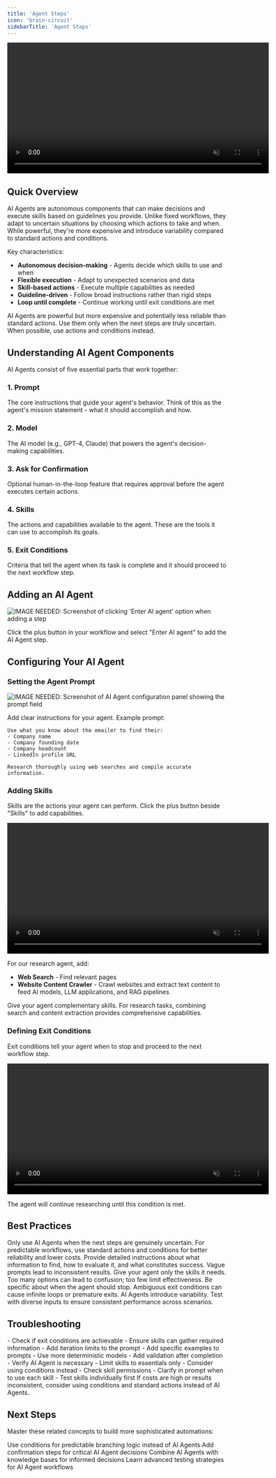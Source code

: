 ```yaml
---
title: 'Agent Steps'
icon: 'brain-circuit'
sidebarTitle: 'Agent Steps'
---
```


<div style={{ display: 'flex', justifyContent: 'center', margin: '2rem 0' }}>
  <div className="video-card">
    <video
      src="https://lindy-docs-content.nyc3.digitaloceanspaces.com/AI%20Agents.mp4"
      width="600"
      autoPlay
      muted
      loop
      playsInline
      style={{ display: 'block', width: '100%', borderRadius: '16px' }}
    />
  </div>
</div>

## Quick Overview

AI Agents are autonomous components that can make decisions and execute skills based on guidelines you provide. Unlike fixed workflows, they adapt to uncertain situations by choosing which actions to take and when. While powerful, they're more expensive and introduce variability compared to standard actions and conditions.

Key characteristics:
- **Autonomous decision-making** - Agents decide which skills to use and when
- **Flexible execution** - Adapt to unexpected scenarios and data
- **Skill-based actions** - Execute multiple capabilities as needed
- **Guideline-driven** - Follow broad instructions rather than rigid steps
- **Loop until complete** - Continue working until exit conditions are met

<Warning>
AI Agents are powerful but more expensive and potentially less reliable than standard actions. Use them only when the next steps are truly uncertain. When possible, use actions and conditions instead.
</Warning>


## Understanding AI Agent Components

AI Agents consist of five essential parts that work together:

### 1. Prompt
The core instructions that guide your agent's behavior. Think of this as the agent's mission statement - what it should accomplish and how.

### 2. Model
The AI model (e.g., GPT-4, Claude) that powers the agent's decision-making capabilities.

### 3. Ask for Confirmation
Optional human-in-the-loop feature that requires approval before the agent executes certain actions.

### 4. Skills
The actions and capabilities available to the agent. These are the tools it can use to accomplish its goals.

### 5. Exit Conditions
Criteria that tell the agent when its task is complete and it should proceed to the next workflow step.


## Adding an AI Agent

<Frame>
  <img src="/lindy-brand-assets/enter_ai_agent.png" alt="IMAGE NEEDED: Screenshot of clicking 'Enter AI agent' option when adding a step" />
</Frame>

Click the plus button in your workflow and select "Enter AI agent" to add the AI Agent step.


## Configuring Your AI Agent

### Setting the Agent Prompt

<Frame>
  <img src="/lindy-brand-assets/ai-agent-prompt-field.png" alt="IMAGE NEEDED: Screenshot of AI Agent configuration panel showing the prompt field" />
</Frame>

Add clear instructions for your agent. Example prompt:

```
Use what you know about the emailer to find their:
- Company name
- Company founding date
- Company headcount
- LinkedIn profile URL

Research thoroughly using web searches and compile accurate information.
```

### Adding Skills

Skills are the actions your agent can perform. Click the plus button beside "Skills" to add capabilities.

<div style={{ display: 'flex', justifyContent: 'center', margin: '2rem 0' }}>
  <div className="video-card">
    <video
      src="/lindy-brand-assets/agent_skills_add.mp4"
      width="600"
      autoPlay
      muted
      loop
      playsInline
      style={{ display: 'block', width: '100%', borderRadius: '16px' }}
    />
  </div>
</div>

For our research agent, add:
- **Web Search** - Find relevant pages
- **Website Content Crawler** - Crawl websites and extract text content to feed AI models, LLM applications, and RAG pipelines

<Tip>
Give your agent complementary skills. For research tasks, combining search and content extraction provides comprehensive capabilities.
</Tip>

### Defining Exit Conditions

Exit conditions tell your agent when to stop and proceed to the next workflow step.

<div style={{ display: 'flex', justifyContent: 'center', margin: '2rem 0' }}>
  <div className="video-card">
    <video
      src="/lindy-brand-assets/ai_agent_exit_condition.mp4"
      width="600"
      autoPlay
      muted
      loop
      playsInline
      style={{ display: 'block', width: '100%', borderRadius: '16px' }}
    />
  </div>
</div>

The agent will continue researching until this condition is met.



## Best Practices

<AccordionGroup>
  <Accordion title="Use AI Agents Sparingly">
    Only use AI Agents when the next steps are genuinely uncertain. For predictable workflows, use standard actions and conditions for better reliability and lower costs.
  </Accordion>
  
  <Accordion title="Write Clear, Specific Prompts">
    Provide detailed instructions about what information to find, how to evaluate it, and what constitutes success. Vague prompts lead to inconsistent results.
  </Accordion>
  
  <Accordion title="Choose Appropriate Skills">
    Give your agent only the skills it needs. Too many options can lead to confusion; too few limit effectiveness.
  </Accordion>
  
  <Accordion title="Define Clear Exit Conditions">
    Be specific about when the agent should stop. Ambiguous exit conditions can cause infinite loops or premature exits.
  </Accordion>

  <Accordion title="Test Thoroughly">
    AI Agents introduce variability. Test with diverse inputs to ensure consistent performance across scenarios.
  </Accordion>
</AccordionGroup>


## Troubleshooting

<AccordionGroup>
  <Accordion title="Agent Stuck in Loop">
    - Check if exit conditions are achievable
    - Ensure skills can gather required information
    - Add iteration limits to the prompt
  </Accordion>
  
  <Accordion title="Inconsistent Results">
    - Add specific examples to prompts
    - Use more deterministic models
    - Add validation after completion
  </Accordion>
  
  <Accordion title="High Costs">
    - Verify AI Agent is necessary
    - Limit skills to essentials only
    - Consider using conditions instead
  </Accordion>
  
  <Accordion title="Skills Not Being Used">
    - Check skill permissions
    - Clarify in prompt when to use each skill
    - Test skills individually first
  </Accordion>
</AccordionGroup>

<Warning>
If costs are high or results inconsistent, consider using conditions and standard actions instead of AI Agents.
</Warning>


## Next Steps

Master these related concepts to build more sophisticated automations:

<CardGroup cols={2}>
  <Card title="Conditions" href="/fundamentals/lindy-101/conditions" icon="network-wired">
    Use conditions for predictable branching logic instead of AI Agents
  </Card>
  <Card title="Human in the Loop" href="/testing/human-in-the-loop" icon="user-check">
    Add confirmation steps for critical AI Agent decisions
  </Card>
  <Card title="Knowledge Base" href="/fundamentals/lindy-101/knowledge-base" icon="database">
    Combine AI Agents with knowledge bases for informed decisions
  </Card>
  <Card title="Testing Workflows" href="/testing/test-panel" icon="vial">
    Learn advanced testing strategies for AI Agent workflows
  </Card>
</CardGroup>